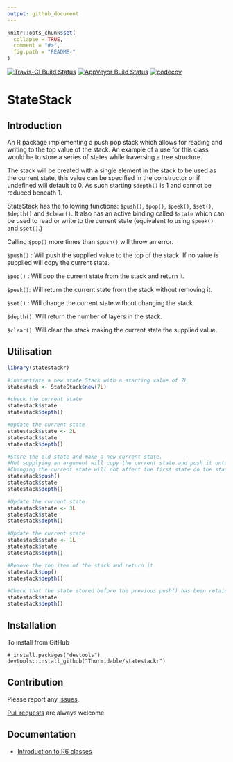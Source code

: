 ```yaml
---
output: github_document
---
```


<!-- README.md is generated from README.Rmd. Please edit that file -->

```r
knitr::opts_chunk$set(
  collapse = TRUE,
  comment = "#>",
  fig.path = "README-"
)
```

[![Travis-CI Build Status](https://travis-ci.org/Thormidable/statestackr.svg?branch=master)](https://travis-ci.org/Thormidable/statestackr)
[![AppVeyor Build Status](https://ci.appveyor.com/api/projects/status/github/Thormidable/statestackr?branch=master&svg=true)](https://ci.appveyor.com/project/Thormidable/statestackr)
[![codecov](https://codecov.io/gh/Thormidable/statestackr/branch/master/graph/badge.svg)](https://codecov.io/gh/Thormidable/statestackr)

# StateStack

## Introduction

An R package implementing a push pop stack which allows for reading and writing to the top value of the stack. An example of a use for this class would be to store a series of states while traversing a tree structure.

The stack will be created with a single element in the stack to be used as the current state, this value can be specified in the constructor or if undefined will default to 0. As such starting `$depth()` is 1 and cannot be reduced beneath 1.

StateStack has the following functions: `$push()`, `$pop()`, `$peek()`, `$set()`, `$depth()` and `$clear()`.
It also has an active binding called `$state` which can be used to read or write to the current state (equivalent to using `$peek()` and `$set()`.)

Calling `$pop()` more times than `$push()` will throw an error.

`$push()` : Will push the supplied value to the top of the stack. If no value is supplied will copy the current state.

`$pop()` : Will pop the current state from the stack and return it.

`$peek()`: Will return the current state from the stack without removing it.

`$set()` : Will change the current state without changing the stack

`$depth()`: Will return the number of layers in the stack.

`$clear()`: Will clear the stack making the current state the supplied value.

## Utilisation

```r
library(statestackr)

#instantiate a new state Stack with a starting value of 7L
statestack <- StateStack$new(7L)

#check the current state
statestack$state
statestack$depth()

#Update the current state
statestack$state <- 2L
statestack$state
statestack$depth()

#Store the old state and make a new current state.
#Not supplying an argument will copy the current state and push it onto the stack.
#Changing the current state will not affect the first state on the stack.
statestack$push()
statestack$state
statestack$depth()

#Update the current state
statestack$state <- 3L
statestack$state
statestack$depth()

#Update the current state
statestack$state <- 1L
statestack$state
statestack$depth()

#Remove the top item of the stack and return it
statestack$pop()
statestack$depth()

#Check that the state stored before the previous push() has been retained
statestack$state
statestack$depth()
```

## Installation

To install from GitHub
```
# install.packages("devtools")
devtools::install_github("Thormidable/statestackr")
```

## Contribution

Please report any [issues](https://github.com/Thormidable/statestackr/issues).

[Pull requests](https://github.com/Thormidable/statestackr/pulls) are always welcome.

## Documentation

- [Introduction to R6 classes](https://cran.r-project.org/web/packages/R6/vignettes/Introduction.html)
